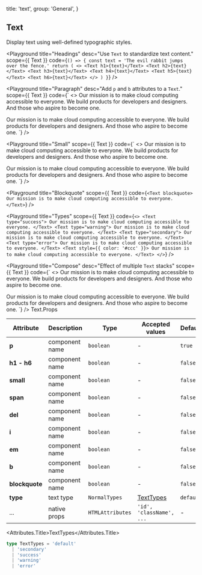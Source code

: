 
  title: 'text',
  group: 'General',
}

## Text

Display text using well-defined typographic styles.

<Playground
  title="Headings"
  desc="Use `Text` to standardize text content."
  scope={{ Text }}
  code={`
() => {
  const text = 'The evil rabbit jumps over the fence.'
  return (
    <>
      <Text h1>{text}</Text>
      <Text h2>{text}</Text>
      <Text h3>{text}</Text>
      <Text h4>{text}</Text>
      <Text h5>{text}</Text>
      <Text h6>{text}</Text>
    </>
  )
}
`} />

<Playground
  title="Paragraph"
  desc="Add `p` and `b` attributes to a `Text`."
  scope={{ Text }}
  code={`
<>
  <Text p>
   Our mission is to make cloud computing accessible to everyone. We build products for developers and designers. And those who aspire to become one.
  </Text>

  <Text p b>
   Our mission is to make cloud computing accessible to everyone. We build products for developers and designers. And those who aspire to become one.
  </Text>
</>
`} />

<Playground
  title="Small"
  scope={{ Text }}
  code={`
<>
  <Text small>
   Our mission is to make cloud computing accessible to everyone. We build products for developers and designers. And those who aspire to become one.
  </Text>

  <Text small i>
   Our mission is to make cloud computing accessible to everyone. We build products for developers and designers. And those who aspire to become one.
  </Text>
</>
`} />

<Playground
  title="Blockquote"
  scope={{ Text }}
  code={`
<Text blockquote>
  Our mission is to make cloud computing accessible to everyone.
</Text>
`} />

<Playground
  title="Types"
  scope={{ Text }}
  code={`
<>
  <Text type="success">
    Our mission is to make cloud computing accessible to everyone.
  </Text>
  <Text type="warning">
    Our mission is to make cloud computing accessible to everyone.
  </Text>
  <Text type="secondary">
    Our mission is to make cloud computing accessible to everyone.
  </Text>
  <Text type="error">
    Our mission is to make cloud computing accessible to everyone.
  </Text>
  <Text style={{ color: '#ccc' }}>
    Our mission is to make cloud computing accessible to everyone.
  </Text>
</>
`} />

<Playground
  title="Compose"
  desc="Effect of multiple `Text` stacks"
  scope={{ Text }}
  code={`
<>
  <Text p>
   Our mission is to make cloud computing accessible to everyone. We build products for developers and designers. And those who aspire to become one.
  </Text>

  <Text>
    <Text small del>Our mission is to make cloud computing accessible to everyone.</Text>
    <Text small b>We build products for developers and designers. And those who aspire to become one.</Text>
  </Text>
</>
`} />

<Attributes edit="/pages/en-us/components/text.mdx">
<Attributes.Title>Text.Props</Attributes.Title>

| Attribute | Description | Type | Accepted values | Default
| ---------- | ---------- | ---- |  -------------- | ------ |
| **p** | component name | `boolean` | - | `true` |
| **h1 - h6** | component name | `boolean` | - | `false` |
| **small** | component name | `boolean` | - | `false` |
| **span** | component name | `boolean` | - | `false` |
| **del** | component name | `boolean` | - | `false` |
| **i** | component name | `boolean` | - | `false` |
| **em** | component name | `boolean` | - | `false` |
| **b** | component name | `boolean` | - | `false` |
| **blockquote** | component name | `boolean` | - | `false` |
| **type** | text type | `NormalTypes` | [TextTypes](#texttypes) | `default` |
| ... | native props | `HTMLAttributes` | `'id', 'className', ...` | - |

<Attributes.Title>TextTypes</Attributes.Title>

```ts
type TextTypes = 'default'
  | 'secondary'
  | 'success'
  | 'warning'
  | 'error'
```

</Attributes>


